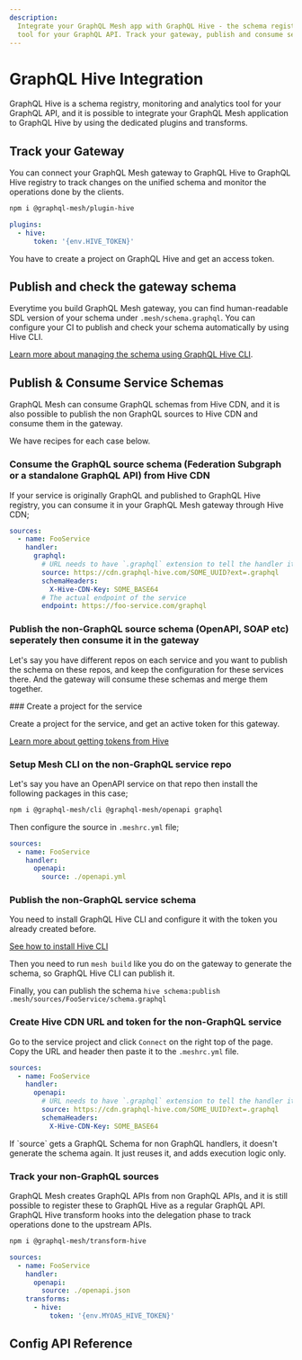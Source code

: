 ```yaml
---
description:
  Integrate your GraphQL Mesh app with GraphQL Hive - the schema registry, monitoring and analytics
  tool for your GraphQL API. Track your gateway, publish and consume service schemas.
---
```



# GraphQL Hive Integration

GraphQL Hive is a schema registry, monitoring and analytics tool for your GraphQL API, and it is
possible to integrate your GraphQL Mesh application to GraphQL Hive by using the dedicated plugins
and transforms.

## Track your Gateway

You can connect your GraphQL Mesh gateway to GraphQL Hive to GraphQL Hive registry to track changes
on the unified schema and monitor the operations done by the clients.

```sh npm2yarn
npm i @graphql-mesh/plugin-hive
```

```yaml filename=".meshrc.yaml"
plugins:
  - hive:
      token: '{env.HIVE_TOKEN}'
```

<Callout>You have to create a project on GraphQL Hive and get an access token.</Callout>

## Publish and check the gateway schema

Everytime you build GraphQL Mesh gateway, you can find human-readable SDL version of your schema
under `.mesh/schema.graphql`. You can configure your CI to publish and check your schema
automatically by using Hive CLI.

[Learn more about managing the schema using GraphQL Hive CLI](https://docs.graphql-hive.com/features/publish-schema#using-hive-cli).

## Publish & Consume Service Schemas

GraphQL Mesh can consume GraphQL schemas from Hive CDN, and it is also possible to publish the non
GraphQL sources to Hive CDN and consume them in the gateway.

We have recipes for each case below.

### Consume the GraphQL source schema (Federation Subgraph or a standalone GraphQL API) from Hive CDN

If your service is originally GraphQL and published to GraphQL Hive registry, you can consume it in
your GraphQL Mesh gateway through Hive CDN;

```yaml filename=".meshrc.yaml"
sources:
  - name: FooService
    handler:
      graphql:
        # URL needs to have `.graphql` extension to tell the handler it is a GraphQL Schema
        source: https://cdn.graphql-hive.com/SOME_UUID?ext=.graphql
        schemaHeaders:
          X-Hive-CDN-Key: SOME_BASE64
        # The actual endpoint of the service
        endpoint: https://foo-service.com/graphql
```

### Publish the non-GraphQL source schema (OpenAPI, SOAP etc) seperately then consume it in the gateway

Let's say you have different repos on each service and you want to publish the schema on these
repos, and keep the configuration for these services there. And the gateway will consume these
schemas and merge them together.

<Steps>
### Create a project for the service

Create a project for the service, and get an active token for this gateway.

[Learn more about getting tokens from Hive](https://docs.graphql-hive.com/features/tokens)

### Setup Mesh CLI on the non-GraphQL service repo

Let's say you have an OpenAPI service on that repo then install the following packages in this case;

```sh npm2yarn
npm i @graphql-mesh/cli @graphql-mesh/openapi graphql
```

Then configure the source in `.meshrc.yml` file;

```yaml filename=".meshrc.yml"
sources:
  - name: FooService
    handler:
      openapi:
        source: ./openapi.yml
```

### Publish the non-GraphQL service schema

You need to install GraphQL Hive CLI and configure it with the token you already created before.

[See how to install Hive CLI](https://docs.graphql-hive.com/features/publish-schema#using-hive-cli)

Then you need to run `mesh build` like you do on the gateway to generate the schema, so GraphQL Hive
CLI can publish it.

Finally, you can publish the schema `hive schema:publish .mesh/sources/FooService/schema.graphql`

### Create Hive CDN URL and token for the non-GraphQL service

Go to the service project and click `Connect` on the right top of the page. Copy the URL and header
then paste it to the `.meshrc.yml` file.

```yaml filename=".meshrc.yml"
sources:
  - name: FooService
    handler:
      openapi:
        # URL needs to have `.graphql` extension to tell the handler it is a GraphQL Schema
        source: https://cdn.graphql-hive.com/SOME_UUID?ext=.graphql
        schemaHeaders:
          X-Hive-CDN-Key: SOME_BASE64
```

</Steps>

<Callout>
  If `source` gets a GraphQL Schema for non GraphQL handlers, it doesn't generate the schema again.
  It just reuses it, and adds execution logic only.
</Callout>

### Track your non-GraphQL sources

GraphQL Mesh creates GraphQL APIs from non GraphQL APIs, and it is still possible to register these
to GraphQL Hive as a regular GraphQL API. GraphQL Hive transform hooks into the delegation phase to
track operations done to the upstream APIs.

```sh npm2yarn
npm i @graphql-mesh/transform-hive
```

```yaml filename=".meshrc.yaml"
sources:
  - name: FooService
    handler:
      openapi:
        source: ./openapi.json
    transforms:
      - hive:
          token: '{env.MYOAS_HIVE_TOKEN}'
```

## Config API Reference


<API />
